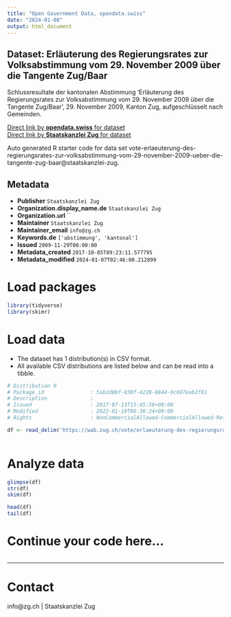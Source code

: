 ```yaml
---
title: "Open Government Data, opendata.swiss"
date: "2024-01-08"
output: html_document
---
```


## Dataset: Erläuterung des Regierungsrates zur Volksabstimmung vom 29. November 2009 über die Tangente Zug/Baar

Schlussresultate der kantonalen Abstimmung 'Erläuterung des Regierungsrates zur Volksabstimmung vom 29. November 2009 über die Tangente Zug/Baar', 29. November 2009, Kanton Zug, aufgeschlüsselt nach Gemeinden.

[Direct link by **opendata.swiss** for dataset](https://opendata.swiss/de/dataset/erlauterung-des-regierungsrates-zur-volksabstimmung-vom-29-november-2009-uber-die-tangente-zug-)<br>
[Direct link by **Staatskanzlei Zug** for dataset](https://wab.zug.ch/vote/erlaeuterung-des-regierungsrates-zur-volksabstimmung-vom-29-november-2009-ueber-die-tangente-zug-baar/data)

Auto generated R starter code for data set vote-erlaeuterung-des-regierungsrates-zur-volksabstimmung-vom-29-november-2009-ueber-die-tangente-zug-baar@staatskanzlei-zug.

## Metadata

- **Publisher** `Staatskanzlei Zug`
- **Organization.display_name.de** `Staatskanzlei Zug`
- **Organization.url** ``
- **Maintainer** `Staatskanzlei Zug`
- **Maintainer_email** `info@zg.ch`
- **Keywords.de** `['abstimmung', 'kantonal']`
- **Issued** `2009-11-29T00:00:00`
- **Metadata_created** `2017-10-05T09:23:11.577795`
- **Metadata_modified** `2024-01-07T02:46:00.212899`


# Load packages

```r

library(tidyverse)
library(skimr)

```

# Load data

-   The dataset has 1 distribution(s) in CSV format.
-   All available CSV distributions are listed below and can be read into a tibble.

```r

# Distribution 0
# Package_id               : 5ab2d8bf-838f-4228-8844-9c697eab2f81
# Description              : 
# Issued                   : 2017-07-13T15:45:56+00:00
# Modified                 : 2022-01-19T06:36:24+00:00
# Rights                   : NonCommercialAllowed-CommercialAllowed-ReferenceRequired

df <- read_delim('https://wab.zug.ch/vote/erlaeuterung-des-regierungsrates-zur-volksabstimmung-vom-29-november-2009-ueber-die-tangente-zug-baar/data-csv')



```

# Analyze data

```r

glimpse(df)
str(df)
skim(df)

head(df)
tail(df)

```

# Continue your code here...

```r

```

------------------------------------------------------------------------

# Contact

info@zg.ch | Staatskanzlei Zug
